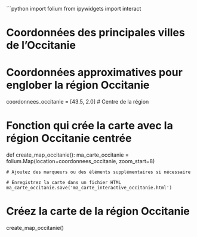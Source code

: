 ```python
import folium
from ipywidgets import interact

# Coordonnées des principales villes de l'Occitanie
# Coordonnées approximatives pour englober la région Occitanie
coordonnees_occitanie = [43.5, 2.0]  # Centre de la région

# Fonction qui crée la carte avec la région Occitanie centrée
def create_map_occitanie():
    ma_carte_occitanie = folium.Map(location=coordonnees_occitanie, zoom_start=8)
    
    # Ajoutez des marqueurs ou des éléments supplémentaires si nécessaire
    
    # Enregistrez la carte dans un fichier HTML
    ma_carte_occitanie.save('ma_carte_interactive_occitanie.html')

# Créez la carte de la région Occitanie
create_map_occitanie()


